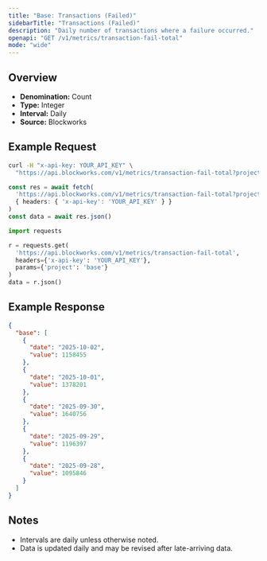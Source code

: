 ```yaml
---
title: "Base: Transactions (Failed)"
sidebarTitle: "Transactions (Failed)"
description: "Daily number of transactions where a failure occurred."
openapi: "GET /v1/metrics/transaction-fail-total"
mode: "wide"
---
```


## Overview

- **Denomination:** Count
- **Type:** Integer
- **Interval:** Daily
- **Source:** Blockworks

## Example Request

<CodeGroup>

```bash cURL
curl -H "x-api-key: YOUR_API_KEY" \
  "https://api.blockworks.com/v1/metrics/transaction-fail-total?project=base"
```

```typescript TypeScript
const res = await fetch(
  'https://api.blockworks.com/v1/metrics/transaction-fail-total?project=base',
  { headers: { 'x-api-key': 'YOUR_API_KEY' } }
)
const data = await res.json()
```

```python Python
import requests

r = requests.get(
  'https://api.blockworks.com/v1/metrics/transaction-fail-total',
  headers={'x-api-key': 'YOUR_API_KEY'},
  params={'project': 'base'}
)
data = r.json()
```

</CodeGroup>

## Example Response

```json
{
  "base": [
    {
      "date": "2025-10-02",
      "value": 1158455
    },
    {
      "date": "2025-10-01",
      "value": 1378201
    },
    {
      "date": "2025-09-30",
      "value": 1640756
    },
    {
      "date": "2025-09-29",
      "value": 1196397
    },
    {
      "date": "2025-09-28",
      "value": 1095846
    }
  ]
}
```

## Notes
- Intervals are daily unless otherwise noted.
- Data is updated daily and may be revised after late-arriving data.
